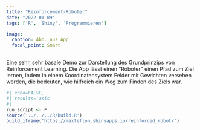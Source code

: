 ```yaml
---
title: "Reinforcement-Roboter"
date: "2022-01-09"
tags: ['R', 'Shiny', 'Programmieren']

image:
  caption: Abb. aus App
  focal_point: Smart
---
```


Eine sehr, sehr basale Demo zur Darstellung des Grundprinzips von Reinforcement Learning. Die App lässt einen "Roboter" einen Pfad zum Ziel lernen, indem in einem Koordinatensystem Felder mit Gewichten versehen werden, die bedeuten, wie hilfreich ein Weg zum Finden des Ziels war.

```r
#| echo=FALSE,
#| results='asis'
#| 
run_script <- F
source('../../../R/build.R')
build_iframe('https://maxteflon.shinyapps.io/reinforced_robot/')
```

